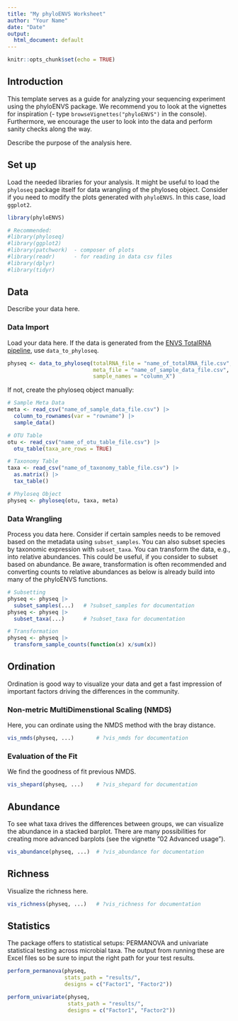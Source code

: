 ```yaml
---
title: "My phyloENVS Worksheet"
author: "Your Name"
date: "Date"
output: 
  html_document: default
---
```


```r
knitr::opts_chunk$set(echo = TRUE)
```

## Introduction

This template serves as a guide for analyzing your sequencing experiment using the phyloENVS package. We recommend you to look at the vignettes for inspiration (- type `browseVignettes("phyloENVS")` in the console). Furthermore, we encourage the user to look into the data and perform sanity checks along the way. 

Describe the purpose of the analysis here.

## Set up

Load the needed libraries for your analysis. It might be useful to load the `phyloseq` package itself for data wrangling of the phyloseq object. Consider if you need to modify the plots generated with `phyloENVS`. In this case, load `ggplot2`. 

```r
library(phyloENVS)

# Recommended: 
#library(phyloseq)
#library(ggplot2)
#library(patchwork)  - composer of plots
#library(readr)      - for reading in data csv files
#library(dplyr)      
#library(tidyr)
```

## Data

Describe your data here.

### Data Import

Load your data here. If the data is generated from the [ENVS TotalRNA pipeline](https://github.com/AU-ENVS-Bioinformatics/TotalRNA-Snakemake), use `data_to_phyloseq`.

```r
physeq <- data_to_phyloseq(totalRNA_file = "name_of_totalRNA_file.csv", 
                           meta_file = "name_of_sample_data_file.csv", 
                           sample_names = "column_X")
```

If not, create the phyloseq object manually:

```r
# Sample Meta Data
meta <- read_csv("name_of_sample_data_file.csv") |>
  column_to_rownames(var = "rowname") |>
  sample_data()

# OTU Table
otu <- read_csv("name_of_otu_table_file.csv") |>
  otu_table(taxa_are_rows = TRUE)

# Taxonomy Table
taxa <- read_csv("name_of_taxonomy_table_file.csv") |>
  as.matrix() |>
  tax_table()

# Phyloseq Object
physeq <- phyloseq(otu, taxa, meta)
```

### Data Wrangling

Process you data here. Consider if certain samples needs to be removed based on the metadata using `subset_samples`. You can also subset species by taxonomic expression with `subset_taxa`. You can transform the data, e.g., into relative abundances. This could be useful, if you consider to subset based on abundance. Be aware, transformation is often recommended and converting counts to relative abundances as below is already build into many of the phyloENVS functions.

```r
# Subsetting
physeq <- physeq |>
  subset_samples(...)   # ?subset_samples for documentation
physeq <- physeq |>
  subset_taxa(...)      # ?subset_taxa for documentation

# Transformation
physeq <- physeq |>
  transform_sample_counts(function(x) x/sum(x))
```

## Ordination

Ordination is good way to visualize your data and get a fast impression of important factors driving the differences in the community. 

### Non-metric MultiDimenstional Scaling (NMDS)

Here, you can ordinate using the NMDS method with the bray distance. 

```r
vis_nmds(physeq, ...)       # ?vis_nmds for documentation
```

### Evaluation of the Fit

We find the goodness of fit previous NMDS.

```r
vis_shepard(physeq, ...)    # ?vis_shepard for documentation
```

## Abundance

To see what taxa drives the differences between groups, we can visualize the abundance in a stacked barplot. There are many possibilities for creating more advanced barplots (see the vignette "02 Advanced usage").

```r
vis_abundance(physeq, ...)  # ?vis_abundance for documentation
```

## Richness

Visualize the richness here.

```r
vis_richness(physeq, ...)   # ?vis_richness for documentation
```

## Statistics

The package offers to statistical setups: PERMANOVA and univariate statistical testing across microbial taxa. The output from running these are Excel files so be sure to input the right path for your test results.

```r
perform_permanova(physeq,
                  stats_path = "results/",
                  designs = c("Factor1", "Factor2"))

perform_univariate(physeq,
                   stats_path = "results/",
                   designs = c("Factor1", "Factor2"))
```
